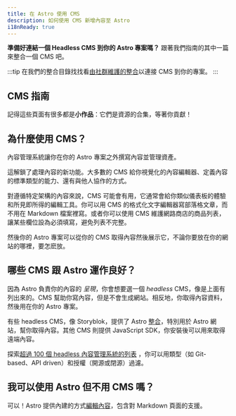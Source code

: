 ```yaml
---
title: 在 Astro 使用 CMS
description: 如何使用 CMS 新增內容至 Astro
i18nReady: true
---
```


**準備好連結一個 Headless CMS 到你的 Astro 專案嗎？** 跟著我們指南的其中一篇來整合一個 CMS 吧。

:::tip
在我們的整合目錄找找看[由社群維護的整合](https://astro.build/integrations/?search=cms)以連接 CMS 到你的專案。
:::

## CMS 指南

記得這些頁面有很多都是**小作品**：它們是資源的合集，等著你貢獻！

<CMSGuidesNav />

## 為什麼使用 CMS？

內容管理系統讓你在你的 Astro 專案之外撰寫內容並管理資產。

這解鎖了處理內容的新功能。大多數的 CMS 給你視覺化的內容編輯器、定義內容的標準類型的能力、還有與他人協作的方式。

對遵循特定架構的內容來說，CMS 可能會有用，它通常會給你類似儀表板的體驗和所見即所得的編輯工具。你可以用 CMS 的格式化文字編輯器寫部落格文章，而不用在 Markdown 檔案裡寫。或者你可以使用 CMS 維護網路商店的商品列表，讓某些欄位設為必須填寫，避免列表不完整。

然後你的 Astro 專案可以從你的 CMS 取得內容然後展示它，不論你要放在你的網站的哪裡，要怎麽放。


## 哪些 CMS 跟 Astro 運作良好？

因為 Astro 負責你的內容的 _呈現_，你會想要選一個 _headless_ CMS，像是上面有列出來的。CMS 幫助你寫內容，但是不會生成網站。相反地，你取得內容資料，然後用在你的 Astro 專案。

有些 headless CMS，像 Storyblok，提供了 Astro [整合](/zh-tw/guides/integrations-guide/)，特別用於 Astro 網站，幫你取得內容。其他 CMS 則提供 JavaScript SDK，你安裝後可以用來取得遠端內容。

<ReadMore> 探索[超過 100 個 headless 內容管理系統的列表](https://jamstack.org/headless-cms/) <Badge text="External" />，你可以用類型（如 Git-based、API driven）和授權（開源或閉源）過濾。</ReadMore>

## 我可以使用 Astro 但不用 CMS 嗎？

可以！Astro 提供內建的方式[編輯內容](/zh-tw/guides/content/)，包含對 Markdown 頁面的支援。

